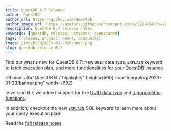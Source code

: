 ```yaml
---
title: QuestDB 6.7 Release
author: QuestDB
author_url: https://github.com/questdb
author_image_url: https://avatars.githubusercontent.com/u/52297642?s=200&v=4
description: QuestDB 6.7 release notes
keywords: [questdb, release, database, opensource]
tags: [release, product, event, community]
image: /img/blog/2023-01-23/banner.png
slug: questdb-release-6.7
---
```



Find out what's new for QuestDB 6.7: new `UUID` data type, `EXPLAIN` keyword to
fetch execution plan, and more functionalities for your QuestDB instance.

<!--truncate-->

<Banner
  alt="QuestDB 6.7 highlights"
  height={500}
  src="/img/blog/2023-01-23/banner.png"
  width={692}
></Banner>

In version 6.7, we added support for the
[UUID data type](/docs/reference/sql/datatypes/#the-uuid-type) and
[trigonometric functions](/docs/reference/function/trigonometric/).

In addition, checkout the new [`EXPLAIN`](/docs/reference/sql/explain/) SQL
keyword to learn more about your query execution plan!

Read the
[full release notes](https://github.com/questdb/questdb/releases/tag/6.7).

